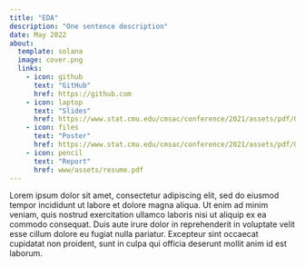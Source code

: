 ```yaml
---
title: "EDA"
description: "One sentence description"
date: May 2022
about:
  template: solana
  image: cover.png
  links:
    - icon: github
      text: "GitHub"
      href: https://github.com
    - icon: laptop
      text: "Slides"
      href: https://www.stat.cmu.edu/cmsac/conference/2021/assets/pdf/QuangNguyen.pdf 
    - icon: files
      text: "Poster"
      href: https://www.stat.cmu.edu/cmsac/conference/2021/assets/pdf/QuangNguyen.pdf
    - icon: pencil
      text: "Report"
      href: www/assets/resume.pdf
---
```


Lorem ipsum dolor sit amet, consectetur adipiscing elit, sed do eiusmod tempor incididunt ut labore et dolore magna aliqua. Ut enim ad minim veniam, quis nostrud exercitation ullamco laboris nisi ut aliquip ex ea commodo consequat. Duis aute irure dolor in reprehenderit in voluptate velit esse cillum dolore eu fugiat nulla pariatur. Excepteur sint occaecat cupidatat non proident, sunt in culpa qui officia deserunt mollit anim id est laborum.